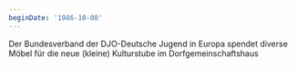 ```yaml
---
beginDate: '1986-10-08'
---
```


Der Bundesverband der DJO-Deutsche Jugend in Europa spendet diverse Möbel für
die neue (kleine) Kulturstube im Dorfgemeinschaftshaus

